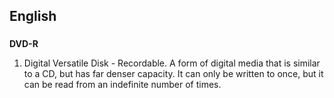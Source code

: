 ==English==

==={{Initialism}}===
'''DVD-R'''
# Digital Versatile Disk - Recordable.  A form of digital media that is similar to a CD, but has far denser capacity.  It can only be written to once, but it can be read from an indefinite number of times.